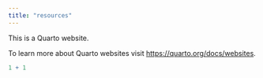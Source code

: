 ```yaml
---
title: "resources"
---
```


This is a Quarto website.

To learn more about Quarto websites visit <https://quarto.org/docs/websites>.

```r
1 + 1
```
